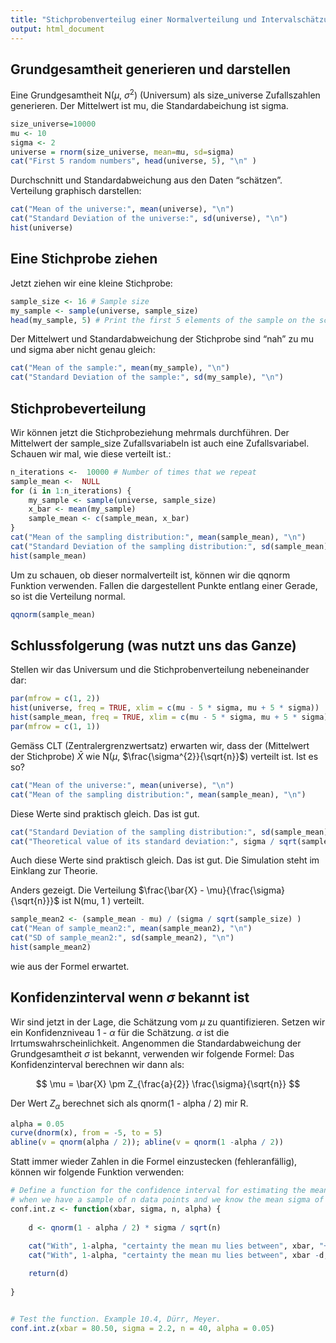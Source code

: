 ```yaml
---
title: "Stichprobenverteilug einer Normalverteilung und Intervalschätzung für den Mittelwert"
output: html_document
---
```


## Grundgesamtheit generieren und darstellen

Eine Grundgesamtheit N($\mu$, $\sigma^{2})$ (Universum) als size_universe Zufallszahlen
generieren. Der Mittelwert ist mu, die Standardabeichung ist sigma.

```r
size_universe=10000
mu <- 10
sigma <- 2
universe = rnorm(size_universe, mean=mu, sd=sigma)
cat("First 5 random numbers", head(universe, 5), "\n" )
```

Durchschnitt und Standardabweichung aus den Daten "schätzen". Verteilung graphisch darstellen:
```r
cat("Mean of the universe:", mean(universe), "\n")
cat("Standard Deviation of the universe:", sd(universe), "\n")
hist(universe)
```

## Eine Stichprobe ziehen

Jetzt ziehen wir eine kleine Stichprobe:
```r
sample_size <- 16 # Sample size
my_sample <- sample(universe, sample_size)
head(my_sample, 5) # Print the first 5 elements of the sample on the screen
```

Der Mittelwert und Standardabweichung der Stichprobe sind "nah" zu mu und sigma aber nicht
genau gleich:
```r
cat("Mean of the sample:", mean(my_sample), "\n")
cat("Standard Deviation of the sample:", sd(my_sample), "\n")
```

## Stichprobeverteilung

Wir können jetzt die Stichprobeziehung mehrmals durchführen. Der Mittelwert
der sample_size Zufallsvariabeln ist auch eine Zufallsvariabel. Schauen wir mal,
wie diese verteilt ist.:

```r
n_iterations <-  10000 # Number of times that we repeat
sample_mean <-  NULL
for (i in 1:n_iterations) {
    my_sample <- sample(universe, sample_size)
    x_bar <- mean(my_sample)
    sample_mean <- c(sample_mean, x_bar)
}
cat("Mean of the sampling distribution:", mean(sample_mean), "\n")
cat("Standard Deviation of the sampling distribution:", sd(sample_mean), "\n")
hist(sample_mean)
```

Um zu schauen, ob dieser normalverteilt ist, können wir die qqnorm Funktion
verwenden. Fallen die dargestellent Punkte entlang einer Gerade, so ist
die Verteilung normal.

```r
qqnorm(sample_mean)
```

## Schlussfolgerung (was nutzt uns das Ganze)
Stellen wir das Universum und die Stichprobenverteilung nebeneinander dar:
```r
par(mfrow = c(1, 2))
hist(universe, freq = TRUE, xlim = c(mu - 5 * sigma, mu + 5 * sigma))
hist(sample_mean, freq = TRUE, xlim = c(mu - 5 * sigma, mu + 5 * sigma))
par(mfrow = c(1, 1))
```

Gemäss CLT (Zentralergrenzwertsatz) erwarten wir, dass der (Mittelwert der Stichprobe) $\bar{X}$ 
wie N($\mu$, $\frac{\sigma^{2}}{\sqrt{n}}$) verteilt ist. Ist es so?


```r
cat("Mean of the universe:", mean(universe), "\n")
cat("Mean of the sampling distribution:", mean(sample_mean), "\n")
```
Diese Werte sind praktisch gleich. Das ist gut.

```r
cat("Standard Deviation of the sampling distribution:", sd(sample_mean), "\n")
cat("Theoretical value of its standard deviation:", sigma / sqrt(sample_size), "\n")
```
Auch diese Werte sind praktisch gleich. Das ist gut.
Die Simulation steht im Einklang zur Theorie.

Anders gezeigt. Die Verteilung 
$\frac{\bar{X} - \mu}{\frac{\sigma}{\sqrt{n}}}$ ist N(mu, 1 )
verteilt.

```r
sample_mean2 <- (sample_mean - mu) / (sigma / sqrt(sample_size) )
cat("Mean of sample_mean2:", mean(sample_mean2), "\n")
cat("SD of sample_mean2:", sd(sample_mean2), "\n")
hist(sample_mean2)
```
wie aus der Formel erwartet.


## Konfidenzinterval wenn $\sigma$ bekannt ist

Wir sind jetzt in der Lage, die Schätzung vom $\mu$ zu quantifizieren. Setzen wir ein
Konfidenzniveau 1 - $\alpha$ für die Schätzung. $\alpha$ ist die Irrtumswahrscheinlichkeit.
Angenommen die Standardabweichung der Grundgesamtheit $\sigma$ ist bekannt, verwenden wir
folgende Formel:
Das Konfidenzinterval berechnen wir dann als:


$$
\mu = \bar{X} \pm Z_{\frac{a}{2}} \frac{\sigma}{\sqrt{n}}
$$


Der Wert $Z_{\alpha}$ berechnet sich als qnorm(1 - alpha / 2) mir R.
```r
alpha = 0.05
curve(dnorm(x), from = -5, to = 5)
abline(v = qnorm(alpha / 2)); abline(v = qnorm(1 -alpha / 2))
```

Statt immer wieder Zahlen in die Formel einzustecken (fehleranfällig), 
können wir folgende Funktion verwenden:
```r
# Define a function for the confidence interval for estimating the mean of a normal distribution
# when we have a sample of n data points and we know the mean sigma of the universe
conf.int.z <- function(xbar, sigma, n, alpha) {
    
    d <- qnorm(1 - alpha / 2) * sigma / sqrt(n) 
    
    cat("With", 1-alpha, "certainty the mean mu lies between", xbar, "+/-", d,  "\n")
    cat("With", 1-alpha, "certainty the mean mu lies between", xbar -d, "and", xbar + d, "\n")

    return(d)
    
}


# Test the function. Example 10.4, Dürr, Meyer.
conf.int.z(xbar = 80.50, sigma = 2.2, n = 40, alpha = 0.05)

```

